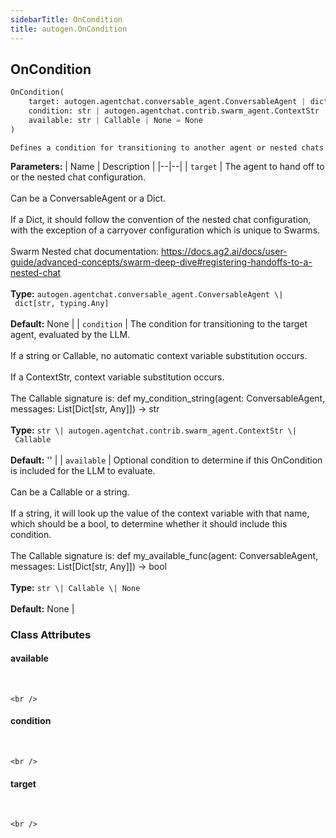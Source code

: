 ```yaml
---
sidebarTitle: OnCondition
title: autogen.OnCondition
---
```

<h2 id="autogen.OnCondition" class="doc doc-heading">
    <code class="doc-symbol doc-symbol-heading doc-symbol-class"></code>
    <span class="doc doc-object-name doc-class-name">OnCondition</span>
</h2>

```python
OnCondition(
    target: autogen.agentchat.conversable_agent.ConversableAgent | dict[str, typing.Any] = None,
    condition: str | autogen.agentchat.contrib.swarm_agent.ContextStr | Callable = '',
    available: str | Callable | None = None
)
```

    Defines a condition for transitioning to another agent or nested chats

<b>Parameters:</b>
| Name | Description |
|--|--|
| `target` | The agent to hand off to or the nested chat configuration.<br/><br/>Can be a ConversableAgent or a Dict.<br/><br/>If a Dict, it should follow the convention of the nested chat configuration, with the exception of a carryover configuration which is unique to Swarms.<br/><br/>Swarm Nested chat documentation: https://docs.ag2.ai/docs/user-guide/advanced-concepts/swarm-deep-dive#registering-handoffs-to-a-nested-chat<br/><br/>**Type:** `autogen.agentchat.conversable_agent.ConversableAgent \| dict[str, typing.Any]`<br/><br/>**Default:** None |
| `condition` | The condition for transitioning to the target agent, evaluated by the LLM.<br/><br/>If a string or Callable, no automatic context variable substitution occurs.<br/><br/>If a ContextStr, context variable substitution occurs.<br/><br/>The Callable signature is: def my_condition_string(agent: ConversableAgent, messages: List[Dict[str, Any]]) -> str<br/><br/>**Type:** `str \| autogen.agentchat.contrib.swarm_agent.ContextStr \| Callable`<br/><br/>**Default:** '' |
| `available` | Optional condition to determine if this OnCondition is included for the LLM to evaluate.<br/><br/>Can be a Callable or a string.<br/><br/>If a string, it will look up the value of the context variable with that name, which should be a bool, to determine whether it should include this condition.<br/><br/>The Callable signature is: def my_available_func(agent: ConversableAgent, messages: List[Dict[str, Any]]) -> bool<br/><br/>**Type:** `str \| Callable \| None`<br/><br/>**Default:** None |

### Class Attributes

<code class="doc-symbol doc-symbol-heading doc-symbol-attribute"></code>
#### available
<br />

    <br />

<code class="doc-symbol doc-symbol-heading doc-symbol-attribute"></code>
#### condition
<br />

    <br />

<code class="doc-symbol doc-symbol-heading doc-symbol-attribute"></code>
#### target
<br />

    <br />